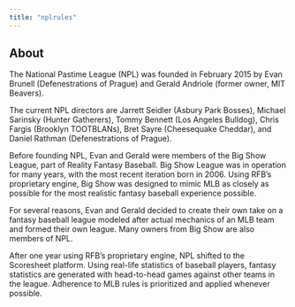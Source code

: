```yaml
---
title: "nplrules"
---
```


## About

The National Pastime League (NPL) was founded in February 2015 by Evan Brunell (Defenestrations of Prague) and Gerald Andriole (former owner, MIT Beavers).

The current NPL directors are Jarrett Seidler (Asbury Park Bosses), Michael Sarinsky (Hunter Gatherers), Tommy Bennett (Los Angeles Bulldog), Chris Fargis (Brooklyn TOOTBLANs), Bret Sayre (Cheesequake Cheddar), and Daniel Rathman (Defenestrations of Prague).

Before founding NPL, Evan and Gerald were members of the Big Show League, part of Reality Fantasy Baseball. Big Show League was in operation for many years, with the most recent iteration born in 2006. Using RFB’s proprietary engine, Big Show was designed to mimic MLB as closely as possible for the most realistic fantasy baseball experience possible.

For several reasons, Evan and Gerald decided to create their own take on a fantasy baseball league modeled after actual mechanics of an MLB team and formed their own league. Many owners from Big Show are also members of NPL.

After one year using RFB’s proprietary engine, NPL shifted to the Scoresheet platform. Using real-life statistics of baseball players, fantasy statistics are generated with head-to-head games against other teams in the league. Adherence to MLB rules is prioritized and applied whenever possible.
